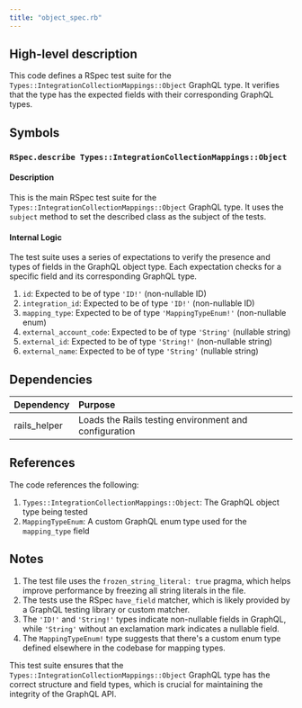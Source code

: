 ```yaml
---
title: "object_spec.rb"
---
```


## High-level description
This code defines a RSpec test suite for the `Types::IntegrationCollectionMappings::Object` GraphQL type. It verifies that the type has the expected fields with their corresponding GraphQL types.

## Symbols

### `RSpec.describe Types::IntegrationCollectionMappings::Object`
#### Description
This is the main RSpec test suite for the `Types::IntegrationCollectionMappings::Object` GraphQL type. It uses the `subject` method to set the described class as the subject of the tests.

#### Internal Logic
The test suite uses a series of expectations to verify the presence and types of fields in the GraphQL object type. Each expectation checks for a specific field and its corresponding GraphQL type.

1. `id`: Expected to be of type `'ID!'` (non-nullable ID)
2. `integration_id`: Expected to be of type `'ID!'` (non-nullable ID)
3. `mapping_type`: Expected to be of type `'MappingTypeEnum!'` (non-nullable enum)
4. `external_account_code`: Expected to be of type `'String'` (nullable string)
5. `external_id`: Expected to be of type `'String!'` (non-nullable string)
6. `external_name`: Expected to be of type `'String'` (nullable string)

## Dependencies
| Dependency | Purpose |
|:-----------|:--------|
| rails_helper | Loads the Rails testing environment and configuration |

## References
The code references the following:

1. `Types::IntegrationCollectionMappings::Object`: The GraphQL object type being tested
2. `MappingTypeEnum`: A custom GraphQL enum type used for the `mapping_type` field

## Notes
1. The test file uses the `frozen_string_literal: true` pragma, which helps improve performance by freezing all string literals in the file.
2. The tests use the RSpec `have_field` matcher, which is likely provided by a GraphQL testing library or custom matcher.
3. The `'ID!'` and `'String!'` types indicate non-nullable fields in GraphQL, while `'String'` without an exclamation mark indicates a nullable field.
4. The `MappingTypeEnum!` type suggests that there's a custom enum type defined elsewhere in the codebase for mapping types.

This test suite ensures that the `Types::IntegrationCollectionMappings::Object` GraphQL type has the correct structure and field types, which is crucial for maintaining the integrity of the GraphQL API.